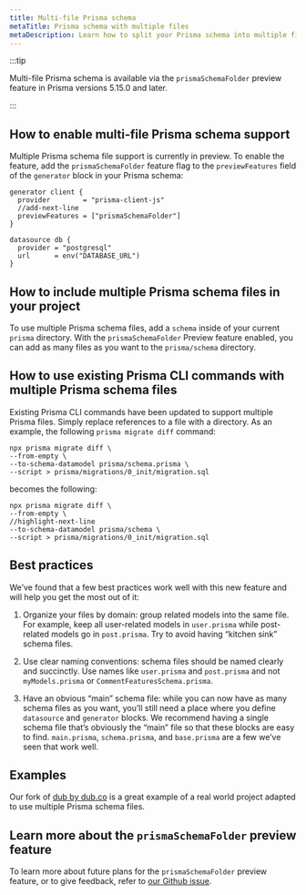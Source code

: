 ```yaml
---
title: Multi-file Prisma schema
metaTitle: Prisma schema with multiple files
metaDescription: Learn how to split your Prisma schema into multiple files.
---
```


:::tip

Multi-file Prisma schema is available via the `prismaSchemaFolder` preview feature in Prisma versions 5.15.0 and later.

:::

## How to enable multi-file Prisma schema support

Multiple Prisma schema file support is currently in preview. To enable the feature, add the `prismaSchemaFolder` feature flag to the `previewFeatures` field of the `generator` block in your Prisma schema: 

```prisma file=schema.prisma showLineNumbers
generator client {
  provider        = "prisma-client-js"
  //add-next-line
  previewFeatures = ["prismaSchemaFolder"]
}

datasource db {
  provider = "postgresql"
  url      = env("DATABASE_URL")
}
```

## How to include multiple Prisma schema files in your project

To use multiple Prisma schema files, add a `schema` inside of your current `prisma` directory. With the `prismaSchemaFolder` Preview feature enabled, you can add as many files as you want to the `prisma/schema` directory.

## How to use existing Prisma CLI commands with multiple Prisma schema files

Existing Prisma CLI commands have been updated to support multiple Prisma files. Simply replace references to a file with a directory. As an example, the following `prisma migrate diff` command:

```terminal
npx prisma migrate diff \
--from-empty \
--to-schema-datamodel prisma/schema.prisma \
--script > prisma/migrations/0_init/migration.sql
```

becomes the following:

```terminal
npx prisma migrate diff \
--from-empty \
//highlight-next-line
--to-schema-datamodel prisma/schema \
--script > prisma/migrations/0_init/migration.sql
```

## Best practices

We’ve found that a few best practices work well with this new feature and will help you get the most out of it:

1. Organize your files by domain: group related models into the same file. For example, keep all user-related models in `user.prisma` while post-related models go in `post.prisma`. Try to avoid having “kitchen sink” schema files.

1. Use clear naming conventions: schema files should be named clearly and succinctly. Use names like `user.prisma` and `post.prisma` and not `myModels.prisma` or `CommentFeaturesSchema.prisma`.

1. Have an obvious “main” schema file: while you can now have as many schema files as you want, you’ll still need a place where you define `datasource` and `generator` blocks. We recommend having a single schema file that’s obviously the “main” file so that these blocks are easy to find. `main.prisma`, `schema.prisma`, and `base.prisma` are a few we’ve seen that work well.

## Examples

Our fork of [dub by dub.co](https://github.com/prisma/dub) is a great example of a real world project adapted to use multiple Prisma schema files.

## Learn more about the `prismaSchemaFolder` preview feature

To learn more about future plans for the `prismaSchemaFolder` preview feature, or to give feedback, refer to [our Github issue](https://github.com/prisma/prisma/issues/1122).
